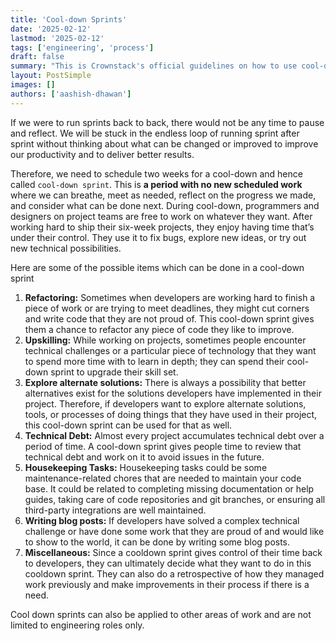 ```yaml
---
title: 'Cool-down Sprints'
date: '2025-02-12'
lastmod: '2025-02-12'
tags: ['engineering', 'process']
draft: false
summary: "This is Crownstack's official guidelines on how to use cool-down sprints."
layout: PostSimple
images: []
authors: ['aashish-dhawan']
---
```


If we were to run sprints back to back, there would not be any time to pause and reflect. We will be stuck in the endless loop of running sprint after sprint without thinking about what can be changed or improved to improve our productivity and to deliver better results.

Therefore, we need to schedule two weeks for a cool-down and hence called `cool-down sprint`. This is **a period with no new scheduled work** where we can breathe, meet as needed, reflect on the progress we made, and consider what can be done next. During cool-down, programmers and designers on project teams are free to work on whatever they want. After working hard to ship their six-week projects, they enjoy having time that’s under their control. They use it to fix bugs, explore new ideas, or try out new technical possibilities.

Here are some of the possible items which can be done in a cool-down sprint

1. **Refactoring:** Sometimes when developers are working hard to finish a piece of work or are trying to meet deadlines, they might cut corners and write code that they are not proud of. This cool-down sprint gives them a chance to refactor any piece of code they like to improve.
2. **Upskilling:** While working on projects, sometimes people encounter technical challenges or a particular piece of technology that they want to spend more time with to learn in depth; they can spend their cool-down sprint to upgrade their skill set.
3. **Explore alternate solutions:** There is always a possibility that better alternatives exist for the solutions developers have implemented in their project. Therefore, if developers want to explore alternate solutions, tools, or processes of doing things that they have used in their project, this cool-down sprint can be used for that as well.
4. **Technical Debt:** Almost every project accumulates technical debt over a period of time. A cool-down sprint gives people time to review that technical debt and work on it to avoid issues in the future.
5. **Housekeeping Tasks:** Housekeeping tasks could be some maintenance-related chores that are needed to maintain your code base. It could be related to completing missing documentation or help guides, taking care of code repositories and git branches, or ensuring all third-party integrations are well maintained.
6. **Writing blog posts:** If developers have solved a complex technical challenge or have done some work that they are proud of and would like to show to the world, it can be done by writing some blog posts.
7. **Miscellaneous:** Since a cooldown sprint gives control of their time back to developers, they can ultimately decide what they want to do in this cooldown sprint. They can also do a retrospective of how they managed work previously and make improvements in their process if there is a need.

Cool down sprints can also be applied to other areas of work and are not limited to engineering roles only.
